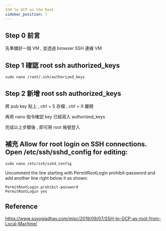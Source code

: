 ```yaml
---
SSH to GCP as the Root
sidebar_position: 7
---
```


## Step 0 前言

先準備好一個 VM , 並透過 browser SSH 連線 VM

## Step 1 確認 root ssh authorized_keys

```
sudo nano /root/.ssh/authorized_keys
```

## Step 2 新增 root ssh authorized_keys

將 pub key 貼上 , ctrl + S 存檔 , ctrl + X 離開

再用 nano 指令確認 key 已經寫入 authorized_keys

完成以上步驟後 , 即可用 root 帳號登入

## 補充 Allow for root login on SSH connections. Open /etc/ssh/sshd_config for editing:

```
sudo nano /etc/ssh/sshd_config
```

Uncomment the line starting with PermitRootLogin prohibit-password and add another line right below it as shown:

```
PermitRootLogin prohibit-password
PermitRootLogin yes
```

## Reference

https://www.suyogjadhav.com/misc/2019/09/07/SSH-to-GCP-as-root-from-Local-Machine/
